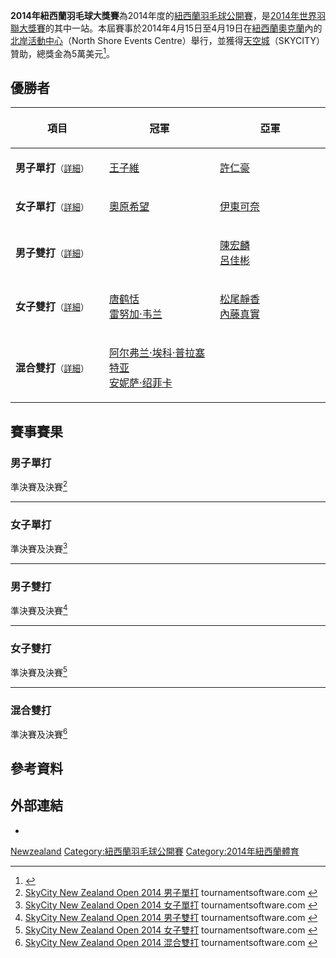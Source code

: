{{noteTA|G1=Badminton}}
{{infobox badminton event
|name           = 2014年紐西蘭羽毛球大獎賽
|image          = 
|size           = 
|caption        =
|dates          = 2014年4月15日－4月19日
|number_edition = 
|level          = 3B
|prize_money    = 5萬美元
|location       = {{NZL}}[[奥克兰_(新西兰)|奧克蘭]] 
|venue          = [[北岸活動中心|北岸活動中心]]
|previous       = 2013年紐西蘭羽毛球大獎賽
|next           = 2015年紐西蘭羽毛球黃金大獎賽
}}
'''2014年紐西蘭羽毛球大獎賽'''為2014年度的[[紐西蘭羽毛球公開賽|紐西蘭羽毛球公開賽]]，是[[2014年世界羽聯大獎賽|2014年世界羽聯大獎賽]]的其中一站。本屆賽事於2014年4月15日至4月19日在[[紐西蘭|紐西蘭]][[奥克兰_(新西兰)|奧克蘭]]內的[[北岸活動中心|北岸活動中心]]（North Shore Events Centre）舉行，並獲得[[天空城|天空城]]（SKYCITY）贊助，總獎金為5萬美元<ref>{{cite web|title=Invitation - SkyCity New Zealand Open 2014 – Grand Prix|url=http://www.bwfbadminton.org/file.aspx?id=526471&dl=1|publisher=Badminton New Zealand|access-date=2014-04-16|archive-url=https://web.archive.org/web/20150923195707/http://www.bwfbadminton.org/file.aspx?id=526471&dl=1|archive-date=2015-09-23|dead-url=yes}}</ref>。

== 優勝者 ==
{| class=wikitable style="font-size:small"
!width="200"|項目
!width="250"|冠軍
!width="250"|亞軍
|-
|'''男子單打'''<small>（[[#男子單打|詳細]]）</small>
|{{flagicon|TPE}} [[王子維|王子維]]
|{{flagicon|TPE}} [[許仁豪|許仁豪]]
|-
|'''女子單打'''<small>（[[#女子單打|詳細]]）</small>
|{{flagicon|JPN}} [[奧原希望|奧原希望]]
|{{flagicon|JPN}} [[伊東可奈|伊東可奈]]
|-
|'''男子雙打'''<small>（[[#男子雙打|詳細]]）</small>
|{{nowrap|{{flagicon|INA}} [[西华努斯·盖尔|西华努斯·盖尔]] <br/>{{flagicon|INA}} [[凯文·桑加亚·苏卡穆约|凯文·桑加亚·苏卡穆约]]}}
|{{flagicon|TPE}} [[陳宏麟|陳宏麟]] <br/>{{flagicon|TPE}} [[呂佳彬|呂佳彬]]
|-
|'''女子雙打'''<small>（[[#女子雙打|詳細]]）</small>
|{{flagicon|AUS}} [[唐鹤恬|唐鹤恬]] <br/>{{flagicon|AUS}} [[雷努加·韦兰|雷努加·韦兰]]
|{{flagicon|JPN}} [[松尾靜香|松尾靜香]] <br/>{{flagicon|JPN}} [[內藤真實|內藤真實]]
|-
|'''混合雙打'''<small>（[[#混合雙打|詳細]]）</small>
|{{flagicon|INA}} [[阿尔弗兰·埃科·普拉塞特亚|阿尔弗兰·埃科·普拉塞特亚]] <br/>{{flagicon|INA}} [[安妮萨·绍菲卡|安妮萨·绍菲卡]]
|{{nowrap|{{flagicon|INA}} [[伊迪·苏巴蒂亚|伊迪·苏巴蒂亚]] <br/>{{flagicon|INA}} [[梅拉蒂·达伊瓦·奥克塔维亚尼|梅拉蒂·达伊瓦·奥克塔维亚尼]]}}
|}

== 賽事賽果 ==
=== 男子單打 ===
;準決賽及決賽<ref name="MS">[http://tournamentsoftware.com/sport/draw.aspx?id=6BDB75F4-0C61-4521-9BC8-31266BC4242A&draw=2 SkyCity New Zealand Open 2014 男子單打] {{Wayback|url=http://tournamentsoftware.com/sport/draw.aspx?id=6BDB75F4-0C61-4521-9BC8-31266BC4242A&draw=2 |date=20171022220641 }} tournamentsoftware.com {{en}}</ref>
{{4TeamBracket-Tennis3-v2
| team-width=200
| RD1-seed1=1
| RD1-team1='''{{flagicon|TPE}} [[許仁豪|許仁豪]]
| RD1-score1-1='''21
| RD1-score1-2='''21
| RD1-score1-3=
| RD1-seed2=5
| RD1-team2={{flagicon|IND}} [[阿尔温德·巴特|阿尔温德·巴特]]
| RD1-score2-1=14
| RD1-score2-2=9
| RD1-score2-3=

| RD1-seed3=6
| RD1-team3='''{{flagicon|TPE}} [[王子維|王子維]]
| RD1-score3-1='''21
| RD1-score3-2='''21
| RD1-score3-3=
| RD1-seed4=9
| RD1-team4={{nowrap|{{flagicon|MAS}} [[阿里夫阿都拉迪夫|阿里夫阿都拉迪夫]]}}
| RD1-score4-1=14
| RD1-score4-2=18
| RD1-score4-3=

| RD2-seed1=1
| RD2-team1={{flagicon|TPE}} [[許仁豪|許仁豪]]
| RD2-score1-1=9
| RD2-score1-2=13
| RD2-score1-3=
| RD2-seed2=6
| RD2-team2='''{{flagicon|TPE}} [[王子維|王子維]]
| RD2-score2-1='''21
| RD2-score2-2='''21
| RD2-score2-3=
}}
----

=== 女子單打 ===
;準決賽及決賽<ref name="WS">[http://tournamentsoftware.com/sport/draw.aspx?id=6BDB75F4-0C61-4521-9BC8-31266BC4242A&draw=9 SkyCity New Zealand Open 2014 女子單打] tournamentsoftware.com {{en}}</ref>
{{4TeamBracket-Tennis3-v2
| team-width=200
| RD1-seed1=
| RD1-team1='''{{flagicon|JPN}} [[奧原希望|奧原希望]]
| RD1-score1-1='''21
| RD1-score1-2='''21
| RD1-score1-3=
| RD1-seed2=
| RD1-team2={{flagicon|JPN}} [[峰步美|峰步美]]
| RD1-score2-1=13
| RD1-score2-2=12
| RD1-score2-3=

| RD1-seed3=
| RD1-team3='''{{flagicon|JPN}} [[伊東可奈|伊東可奈]]
| RD1-score3-1='''21
| RD1-score3-2='''21
| RD1-score3-3=
| RD1-seed4=2
| RD1-team4={{flagicon|TPE}} [[程琪雅|程琪雅]]
| RD1-score4-1=13
| RD1-score4-2=9
| RD1-score4-3=

| RD2-seed1=
| RD2-team1='''{{flagicon|JPN}} [[奧原希望|奧原希望]]
| RD2-score1-1='''21
| RD2-score1-2='''21
| RD2-score1-3=
| RD2-seed2=
| RD2-team2={{flagicon|JPN}} [[伊東可奈|伊東可奈]]
| RD2-score2-1=15
| RD2-score2-2=3
| RD2-score2-3=
}}
----

=== 男子雙打 ===
;準決賽及決賽<ref name="MD">[http://tournamentsoftware.com/sport/draw.aspx?id=6BDB75F4-0C61-4521-9BC8-31266BC4242A&draw=5 SkyCity New Zealand Open 2014 男子雙打] {{Wayback|url=http://tournamentsoftware.com/sport/draw.aspx?id=6BDB75F4-0C61-4521-9BC8-31266BC4242A&draw=5 |date=20171022210516 }} tournamentsoftware.com {{en}}</ref>
{{4TeamBracket-Tennis3-v2
| team-width=200
| RD1-seed1=
| RD1-team1={{flagicon|JPN}} [[井上拓斗|井上拓斗]] <br/> {{flagicon|JPN}} [[金子祐樹|金子祐樹]]
| RD1-score1-1=21
| RD1-score1-2=17
| RD1-score1-3=
| RD1-seed2=
| RD1-team2='''{{flagicon|INA}} [[西华努斯·盖尔|西华努斯·盖尔]] <br/> {{flagicon|INA}} [[凯文·桑加亚·苏卡穆约|凯文·桑加亚·苏卡穆约]]
| RD1-score2-1='''23
| RD1-score2-2='''21
| RD1-score2-3=

| RD1-seed3=8
| RD1-team3={{nowrap|{{flagicon|INA}} [[哈迪安托|哈迪安托]] <br/> {{flagicon|INA}} [[阿格里皮纳·普里玛·罗曼托·普特拉|阿格里皮纳·普里玛·罗曼托·普特拉]]}}
| RD1-score3-1=18
| RD1-score3-2=14
| RD1-score3-3=
| RD1-seed4=2
| RD1-team4='''{{flagicon|TPE}} [[陳宏麟|陳宏麟]] <br/> {{flagicon|TPE}} [[呂佳彬|呂佳彬]]
| RD1-score4-1='''21
| RD1-score4-2='''21
| RD1-score4-3=

| RD2-seed1=
| RD2-team1='''{{flagicon|INA}} [[西华努斯·盖尔|西华努斯·盖尔]] <br/> {{flagicon|INA}} [[凯文·桑加亚·苏卡穆约|凯文·桑加亚·苏卡穆约]]
| RD2-score1-1=15
| RD2-score1-2='''23
| RD2-score1-3='''21
| RD2-seed2=2
| RD2-team2={{flagicon|TPE}} [[陳宏麟|陳宏麟]] <br/> {{flagicon|TPE}} [[呂佳彬|呂佳彬]]
| RD2-score2-1='''21
| RD2-score2-2=21
| RD2-score2-3=11
}}
----

=== 女子雙打 ===
;準決賽及決賽<ref name="WD">[http://tournamentsoftware.com/sport/draw.aspx?id=6BDB75F4-0C61-4521-9BC8-31266BC4242A&draw=6 SkyCity New Zealand Open 2014 女子雙打] {{Wayback|url=http://tournamentsoftware.com/sport/draw.aspx?id=6BDB75F4-0C61-4521-9BC8-31266BC4242A&draw=6 |date=20171022221951 }} tournamentsoftware.com {{en}}</ref>
{{4TeamBracket-Tennis3-v2
| team-width=200
| RD1-seed1=
| RD1-team1={{flagicon|JPN}} [[福島由紀|福島由紀]] <br/> {{flagicon|JPN}} [[廣田彩花|廣田彩花]]
| RD1-score1-1=17
| RD1-score1-2='''21
| RD1-score1-3=18
| RD1-seed2=4
| RD1-team2='''{{flagicon|AUS}} [[唐鹤恬|唐鹤恬]] <br/> {{flagicon|AUS}} [[雷努加·韦兰|雷努加·韦兰]]
| RD1-score2-1='''21
| RD1-score2-2=19
| RD1-score2-3='''21

| RD1-seed3=
| RD1-team3={{flagicon|TPE}} [[陳思妤|陳思妤]] <br/> {{flagicon|TPE}} [[程琪雅|程琪雅]]
| RD1-score3-1=9
| RD1-score3-2=10
| RD1-score3-3=
| RD1-seed4=
| RD1-team4='''{{flagicon|JPN}} [[松尾靜香|松尾靜香]] <br/> {{flagicon|JPN}} [[內藤真實|內藤真實]]
| RD1-score4-1='''21
| RD1-score4-2='''21
| RD1-score4-3=

| RD2-seed1=4
| RD2-team1='''{{flagicon|AUS}} [[唐鹤恬|唐鹤恬]] <br/> {{flagicon|AUS}} [[雷努加·韦兰|雷努加·韦兰]]
| RD2-score1-1='''21
| RD2-score1-2=10
| RD2-score1-3='''21
| RD2-seed2=
| RD2-team2={{flagicon|JPN}} [[松尾靜香|松尾靜香]] <br/> {{flagicon|JPN}} [[內藤真實|內藤真實]]
| RD2-score2-1=13
| RD2-score2-2='''21
| RD2-score2-3=18
}}
----

=== 混合雙打 ===
;準決賽及決賽<ref name="XD">[http://tournamentsoftware.com/sport/draw.aspx?id=6BDB75F4-0C61-4521-9BC8-31266BC4242A&draw=8 SkyCity New Zealand Open 2014 混合雙打] tournamentsoftware.com {{en}}</ref>
{{4TeamBracket-Tennis3-v2
| team-width=200
| RD1-seed1=5
| RD1-team1={{nowrap|{{flagicon|INA}} [[伊尔凡·法蒂拉赫|伊尔凡·法蒂拉赫]] <br/> {{flagicon|INA}} [[格罗里亚·埃马努埃莱·维德佳佳|格罗里亚·埃马努埃莱·维德佳佳]]}}
| RD1-score1-1='''21
| RD1-score1-2=13
| RD1-score1-3=15
| RD1-seed2=
| RD1-team2='''{{flagicon|INA}} [[阿尔弗兰·埃科·普拉塞特亚|阿尔弗兰·埃科·普拉塞特亚]] <br/> {{flagicon|INA}} [[安妮萨·绍菲卡|安妮萨·绍菲卡]]
| RD1-score2-1=15
| RD1-score2-2='''21
| RD1-score2-3='''21

| RD1-seed3=
| RD1-team3={{flagicon|TPE}} [[黃柏睿|黃柏睿]] <br/> {{flagicon|TPE}} [[帥佩伶|帥佩伶]]
| RD1-score3-1=7
| RD1-score3-2=13
| RD1-score3-3=
| RD1-seed4=
| RD1-team4='''{{flagicon|INA}} [[伊迪·苏巴蒂亚|伊迪·苏巴蒂亚]] <br/> {{flagicon|INA}} [[梅拉蒂·达伊瓦·奥克塔维亚尼|梅拉蒂·达伊瓦·奥克塔维亚尼]]
| RD1-score4-1='''21
| RD1-score4-2='''21
| RD1-score4-3=

| RD2-seed1=
| RD2-team1='''{{flagicon|INA}} [[阿尔弗兰·埃科·普拉塞特亚|阿尔弗兰·埃科·普拉塞特亚]] <br/> {{flagicon|INA}} [[安妮萨·绍菲卡|安妮萨·绍菲卡]]
| RD2-score1-1='''21
| RD2-score1-2=17
| RD2-score1-3='''21
| RD2-seed2=
| RD2-team2={{flagicon|INA}} [[伊迪·苏巴蒂亚|伊迪·苏巴蒂亚]] <br/> {{flagicon|INA}} [[梅拉蒂·达伊瓦·奥克塔维亚尼|梅拉蒂·达伊瓦·奥克塔维亚尼]]
| RD2-score2-1=18
| RD2-score2-2='''21
| RD2-score2-3=12
}}

== 參考資料 ==
{{Reflist}}

== 外部連結 ==
*{{official|http://www.newzealandbadmintonopen.com}}{{en}}

{{2014年世界羽聯大獎賽}}

[[Category:2014年世界羽聯大獎賽|Newzealand]]
[[Category:紐西蘭羽毛球公開賽|Category:紐西蘭羽毛球公開賽]]
[[Category:2014年紐西蘭體育|Category:2014年紐西蘭體育]]